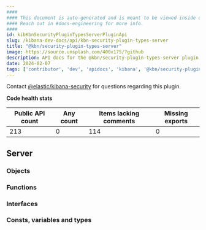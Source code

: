```yaml
---
####
#### This document is auto-generated and is meant to be viewed inside our experimental, new docs system.
#### Reach out in #docs-engineering for more info.
####
id: kibKbnSecurityPluginTypesServerPluginApi
slug: /kibana-dev-docs/api/kbn-security-plugin-types-server
title: "@kbn/security-plugin-types-server"
image: https://source.unsplash.com/400x175/?github
description: API docs for the @kbn/security-plugin-types-server plugin
date: 2024-02-07
tags: ['contributor', 'dev', 'apidocs', 'kibana', '@kbn/security-plugin-types-server']
---
```




Contact [@elastic/kibana-security](https://github.com/orgs/elastic/teams/kibana-security) for questions regarding this plugin.

**Code health stats**

| Public API count  | Any count | Items lacking comments | Missing exports |
|-------------------|-----------|------------------------|-----------------|
| 213 | 0 | 114 | 0 |

## Server

### Objects
<DocDefinitionList data={kbnSecurityPluginTypesServerObj.server.objects}/>

### Functions
<DocDefinitionList data={kbnSecurityPluginTypesServerObj.server.functions}/>

### Interfaces
<DocDefinitionList data={kbnSecurityPluginTypesServerObj.server.interfaces}/>

### Consts, variables and types
<DocDefinitionList data={kbnSecurityPluginTypesServerObj.server.misc}/>

